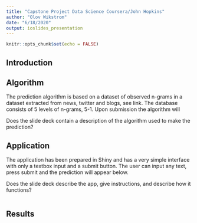 ```yaml
---
title: "Capstone Project Data Science Coursera/John Hopkins"
author: "Olov Wikstrom"
date: "6/18/2020"
output: ioslides_presentation
---
```


```r
knitr::opts_chunk$set(echo = FALSE)
```

## Introduction



## Algorithm
The prediction algorithm is based on a dataset of observed n-grams in a dataset extracted from news, twitter and blogs, see link.
The database consists of 5 levels of n-grams, 5-1. Upon submission the algorithm will 

Does the slide deck contain a description of the algorithm used to make the prediction?


## Application
The application has been prepared in Shiny and has a very simple interface with only a textbox input and a submit button. The user can input any text, press submit and the prediction will appear below. 

Does the slide deck describe the app, give instructions, and describe how it functions?

```r
```

## Results
```r
```

